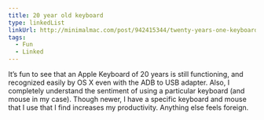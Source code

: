 ```yaml
---
title: 20 year old keyboard
type: linkedList
linkUrl: http://minimalmac.com/post/942415344/twenty-years-one-keyboard-guest-post-by-dave-caolo
tags:
  - Fun
  - Linked
---
```


It’s fun to see that an Apple Keyboard of 20 years is still functioning, and recognized easily by OS X even with the ADB to USB adapter. Also, I completely understand the sentiment of using a particular keyboard (and mouse in my case). Though newer, I have a specific keyboard and mouse that I use that I find increases my productivity. Anything else feels foreign.

